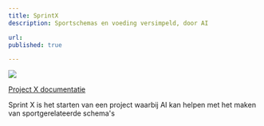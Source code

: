 ```yaml
---
title: SprintX
description: Sportschemas en voeding versimpeld, door AI

url: 
published: true

---
```

![](/gymstructure.png)



[Project X documentatie](/Project-X.pdf)




Sprint X is het starten van een project waarbij AI kan helpen met het maken van sportgerelateerde schema's
